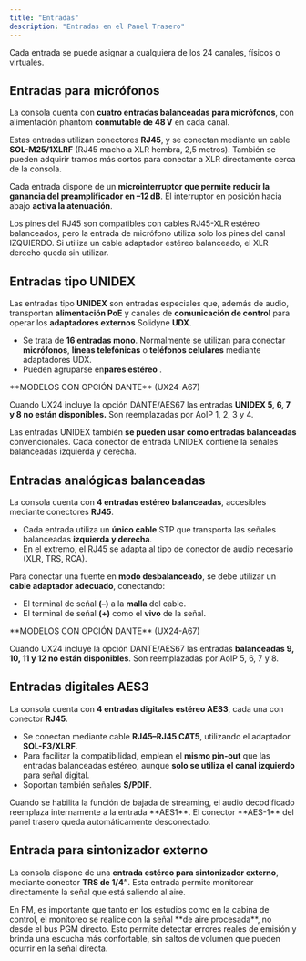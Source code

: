 ```yaml
---
title: "Entradas"
description: "Entradas en el Panel Trasero"
---
```


<Tip>
  Cada entrada se puede asignar a cualquiera de los 24 canales, físicos o virtuales.
</Tip>

## <Icon icon="arrow-right-to-line" iconType="solid" color="#008dff" size={22} />  Entradas para micrófonos

La consola cuenta con **cuatro entradas balanceadas para micrófonos**, con alimentación phantom **conmutable de 48 V** en cada canal.

Estas entradas utilizan conectores **RJ45**, y se conectan mediante un cable **SOL-M25/1XLRF** (RJ45 macho a XLR hembra, 2,5 metros). También se pueden adquirir tramos más cortos para conectar a XLR directamente cerca de la consola.

Cada entrada dispone de un **microinterruptor que permite reducir la ganancia del preamplificador en –12 dB**. El interruptor en posición hacia abajo **activa la atenuación**.

<Info>
  Los pines del RJ45 son compatibles con cables RJ45-XLR estéreo balanceados, pero la entrada de micrófono utiliza solo los pines del canal IZQUIERDO. Si utiliza un cable adaptador estéreo balanceado, el XLR derecho queda sin utilizar.
</Info>

## <Icon icon="arrow-right-to-line" iconType="solid" color="#6f07ab" size={22} />  Entradas tipo UNIDEX

Las entradas tipo **UNIDEX** son entradas especiales que, además de audio, transportan **alimentación PoE** y canales de **comunicación de control** para operar los **adaptadores externos** Solidyne **UDX**.

- Se trata de **16 entradas mono**. Normalmente se utilizan para conectar **micrófonos**, **líneas telefónicas** o **teléfonos celulares** mediante adaptadores UDX.
- Pueden agruparse en**pares estéreo** .

<Note>
  **MODELOS CON OPCIÓN DANTE** (UX24-A67)

  Cuando UX24 incluye la opción DANTE/AES67 las entradas **UNIDEX 5, 6, 7 y 8 no están disponibles.** Son reemplazadas por AoIP 1, 2, 3 y 4.
</Note>

Las entradas UNIDEX también **se pueden usar como entradas balanceadas** convencionales. Cada conector de entrada UNIDEX contiene la señales balanceadas izquierda y derecha.

## <Icon icon="arrow-right-to-line" iconType="solid" color="#008dff" size={22} />  Entradas analógicas balanceadas

La consola cuenta con **4 entradas estéreo balanceadas**, accesibles mediante conectores **RJ45**.

- Cada entrada utiliza un **único cable** STP que transporta las señales balanceadas **izquierda y derecha**.
- En el extremo, el RJ45 se adapta al tipo de conector de audio necesario (XLR, TRS, RCA).

Para conectar una fuente en **modo desbalanceado**, se debe utilizar un **cable adaptador adecuado**, conectando:

- El terminal de señal **(–)** a la **malla** del cable.
- El terminal de señal **(\+)** como el **vivo** de la señal.

<Note>
  **MODELOS CON OPCIÓN DANTE** (UX24-A67)

  Cuando UX24 incluye la opción DANTE/AES67 las entradas **balanceadas 9, 10, 11 y 12 no están disponibles**. Son reemplazadas por AoIP 5, 6, 7 y 8.
</Note>

## <Icon icon="arrow-right-to-line" iconType="solid" color="#008dff" size={22} />  Entradas digitales AES3

La consola cuenta con **4 entradas digitales estéreo AES3**, cada una con conector **RJ45**.

- Se conectan mediante cable **RJ45–RJ45 CAT5**, utilizando el adaptador **SOL-F3/XLRF**.
- Para facilitar la compatibilidad, emplean el **mismo pin-out** que las entradas balanceadas estéreo, aunque **solo se utiliza el canal izquierdo** para señal digital.
- Soportan también señales **S/PDIF**.

<Note>
  Cuando se habilita la función de bajada de streaming, el audio decodificado reemplaza internamente a la entrada **AES1**. El conector **AES-1** del panel trasero queda automáticamente desconectado.
</Note>

## Entrada para sintonizador externo

La consola dispone de una **entrada estéreo para sintonizador externo**, mediante conector **TRS de 1/4”**. Esta entrada permite monitorear directamente la señal que está saliendo al aire.

<Tip>
  En FM, es importante que tanto en los estudios como en la cabina de control, el monitoreo se realice con la señal **de aire procesada**, no desde el bus PGM directo. Esto permite detectar errores reales de emisión y brinda una escucha más confortable, sin saltos de volumen que pueden ocurrir en la señal directa.
</Tip>